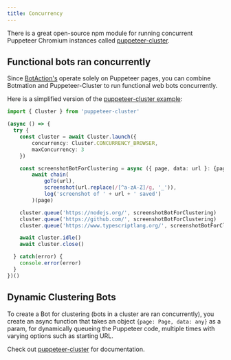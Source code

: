 ---
title: Concurrency
---

There is a great open-source npm module for running concurrent Puppeteer Chromium instances called [puppeteer-cluster](https://github.com/thomasdondorf/puppeteer-cluster).

## Functional bots ran concurrently
Since [BotAction's](/overview#botaction-functions) operate solely on Puppeteer pages, you can combine Botmation and Puppeteer-Cluster to run functional web bots concurrently.

Here is a simplified version of the [puppeteer-cluster example](https://github.com/mrWh1te/Botmation/blob/master/src/examples/puppeteer-cluster.ts):
```typescript
import { Cluster } from 'puppeteer-cluster'

(async () => {
  try {
    const cluster = await Cluster.launch({
        concurrency: Cluster.CONCURRENCY_BROWSER,
        maxConcurrency: 3
    })

    const screenshotBotForClustering = async ({ page, data: url }: {page: Page, data: any}) => 
        await chain(
            goTo(url),
            screenshot(url.replace(/[^a-zA-Z]/g, '_')),
            log('screenshot of ' + url + ' saved')
        )(page)

    cluster.queue('https://nodejs.org/', screenshotBotForClustering)
    cluster.queue('https://github.com/', screenshotBotForClustering)
    cluster.queue('https://www.typescriptlang.org/', screenshotBotForClustering)

    await cluster.idle()
    await cluster.close()

  } catch(error) {
    console.error(error)
  }
})()
```

## Dynamic Clustering Bots
To create a Bot for clustering (bots in a cluster are ran concurrently), you create an async function that takes an object `{page: Page, data: any}` as a param, for dynamically queueing the Puppeteer code, multiple times with varying options such as starting URL.

Check out [puppeteer-cluster](https://github.com/thomasdondorf/puppeteer-cluster) for documentation.